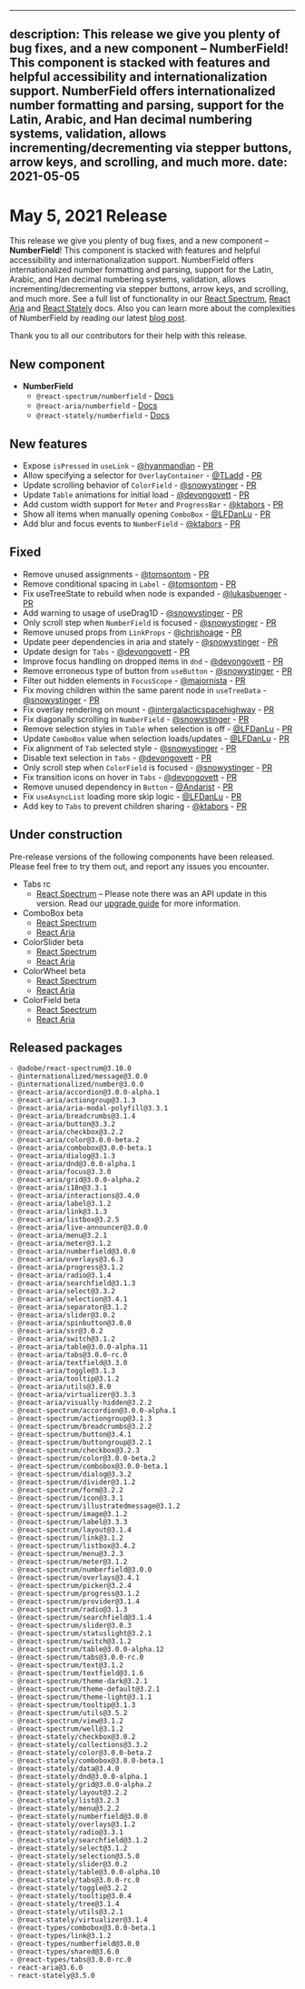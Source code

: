 <!-- Copyright 2020 Adobe. All rights reserved.
This file is licensed to you under the Apache License, Version 2.0 (the "License");
you may not use this file except in compliance with the License. You may obtain a copy
of the License at http://www.apache.org/licenses/LICENSE-2.0
Unless required by applicable law or agreed to in writing, software distributed under
the License is distributed on an "AS IS" BASIS, WITHOUT WARRANTIES OR REPRESENTATIONS
OF ANY KIND, either express or implied. See the License for the specific language
governing permissions and limitations under the License. -->


---
description: This release we give you plenty of bug fixes, and a new component – NumberField! This component is stacked with features and helpful accessibility and internationalization support. NumberField offers internationalized number formatting and parsing, support for the Latin, Arabic, and Han decimal numbering systems, validation, allows incrementing/decrementing via stepper buttons, arrow keys, and scrolling, and much more.
date: 2021-05-05
---

# May 5, 2021 Release

This release we give you plenty of bug fixes, and a new component – **NumberField**! This component is stacked with features and helpful accessibility and internationalization support. NumberField offers internationalized number formatting and parsing, support for the Latin, Arabic, and Han decimal numbering systems, validation, allows incrementing/decrementing via stepper buttons, arrow keys, and scrolling, and much more. See a full list of functionality in our [React Spectrum](https://blog.watheia.app/react-spectrum/NumberField.html), [React Aria](https://blog.watheia.app/react-aria/useNumberField.html) and [React Stately](https://blog.watheia.app/react-stately/useNumberFieldState.html) docs. Also you can learn more about the complexities of NumberField by reading our latest [blog post](https://blog.watheia.app/blog/how-we-internationalized-our-numberfield.html).

Thank you to all our contributors for their help with this release.

## New component

- **NumberField**
    - `@react-spectrum/numberfield` - [Docs](https://blog.watheia.app/react-spectrum/NumberField.html)
    - `@react-aria/numberfield` - [Docs](https://blog.watheia.app/react-aria/useNumberField.html)
    - `@react-stately/numberfield` - [Docs](https://blog.watheia.app/react-stately/useNumberFieldState.html)

## New features

- Expose `isPressed` in `useLink` - [@hyanmandian](https://github.com/hyanmandian) - [PR](https://github.com/watheia/spectrum/pull/1767)
- Allow specifying a selector for `OverlayContainer` - [@TLadd](https://github.com/TLadd) - [PR](https://github.com/watheia/spectrum/pull/1013)
- Update scrolling behavior of `ColorField` - [@snowystinger](https://github.com/snowystinger) - [PR](https://github.com/watheia/spectrum/pull/1654)
- Update `Table` animations for initial load - [@devongovett](https://github.com/devongovett) - [PR](https://github.com/watheia/spectrum/pull/1789)
- Add custom width support for `Meter` and `ProgressBar` - [@ktabors](https://github.com/ktabors) - [PR](https://github.com/watheia/spectrum/pull/1560)
- Show all items when manually opening `ComboBox` - [@LFDanLu](https://github.com/LFDanLu) - [PR](https://github.com/watheia/spectrum/pull/1749)
- Add blur and focus events to `NumberField` - [@ktabors](https://github.com/ktabors) - [PR](https://github.com/watheia/spectrum/pull/1738)

## Fixed

- Remove unused assignments - [@tomsontom](https://github.com/tomsontom) - [PR](https://github.com/watheia/spectrum/pull/1745)
- Remove conditional spacing in `Label` - [@tomsontom](https://github.com/tomsontom) - [PR](https://github.com/watheia/spectrum/pull/1733)
- Fix useTreeState to rebuild when node is expanded - [@lukasbuenger](https://github.com/lukasbuenger) - [PR](https://github.com/watheia/spectrum/pull/1711)
- Add warning to usage of useDrag1D - [@snowystinger](https://github.com/snowystinger) - [PR](https://github.com/watheia/spectrum/pull/1757)
- Only scroll step when `NumberField` is focused - [@snowystinger](https://github.com/snowystinger) - [PR](https://github.com/watheia/spectrum/pull/1615)
- Remove unused props from `LinkProps` - [@chrishoage](https://github.com/chrishoage) - [PR](https://github.com/watheia/spectrum/pull/1763)
- Update peer dependencies in aria and stately - [@snowystinger](https://github.com/snowystinger) - [PR](https://github.com/watheia/spectrum/pull/1780)
- Update design for `Tabs` - [@devongovett](https://github.com/devongovett) - [PR](https://github.com/watheia/spectrum/pull/1785)
- Improve focus handling on dropped items in `dnd` - [@devongovett](https://github.com/devongovett) - [PR](https://github.com/watheia/spectrum/pull/1721)
- Remove erroneous type of button from `useButton` - [@snowystinger](https://github.com/snowystinger) - [PR](https://github.com/watheia/spectrum/pull/1772)
- Filter out hidden elements in `FocusScope` - [@majornista](https://github.com/majornista) - [PR](https://github.com/watheia/spectrum/pull/1493)
- Fix moving children within the same parent node in `useTreeData` - [@snowystinger](https://github.com/snowystinger) - [PR](https://github.com/watheia/spectrum/pull/1465)
- Fix overlay rendering on mount - [@intergalacticspacehighway](https://github.com/intergalacticspacehighway) - [PR](https://github.com/watheia/spectrum/pull/1695)
- Fix diagonally scrolling in `NumberField` - [@snowystinger](https://github.com/snowystinger) - [PR](https://github.com/watheia/spectrum/pull/1802)
- Remove selection styles in `Table` when selection is off - [@LFDanLu](https://github.com/LFDanLu) - [PR](https://github.com/watheia/spectrum/pull/1787)
- Update `ComboBox` value when selection loads/updates - [@LFDanLu](https://github.com/LFDanLu) - [PR](https://github.com/watheia/spectrum/pull/1683)
- Fix alignment of `Tab` selected style - [@snowystinger](https://github.com/snowystinger) - [PR](https://github.com/watheia/spectrum/pull/1821)
- Disable text selection in `Tabs` - [@devongovett](https://github.com/devongovett) - [PR](https://github.com/watheia/spectrum/pull/1822)
- Only scroll step when `ColorField` is focused - [@snowystinger](https://github.com/snowystinger) - [PR](https://github.com/watheia/spectrum/pull/1823)
- Fix transition icons on hover in `Tabs` - [@devongovett](https://github.com/devongovett) - [PR](https://github.com/watheia/spectrum/pull/1827)
- Remove unused dependency in `Button` - [@Andarist](https://github.com/Andarist) - [PR](https://github.com/watheia/spectrum/pull/1828)
- Fix `useAsyncList` loading more skip logic - [@LFDanLu](https://github.com/LFDanLu) - [PR](http://github.com/watheia/spectrum/pull/1829/)
- Add key to `Tabs` to prevent children sharing - [@ktabors](https://github.com/ktabors) - [PR](https://github.com/watheia/spectrum/pull/1836)

## Under construction

Pre-release versions of the following components have been released. Please feel free to try them out, and report any issues you encounter.

- Tabs rc
    - [React Spectrum](https://blog.watheia.app/react-spectrum/Tabs.html) – Please note there was an API update in this version. Read our [upgrade guide](https://gist.github.com/devongovett/86f49cf669b4178d03fcd73c50a2cc4a) for more information.
- ComboBox beta
    - [React Spectrum](https://blog.watheia.app/react-spectrum/ColorSlider.html)
    - [React Aria](https://blog.watheia.app/react-aria/useColorSlider.html)
- ColorSlider beta
    - [React Spectrum](https://blog.watheia.app/react-spectrum/ColorSlider.html)
    - [React Aria](https://blog.watheia.app/react-aria/useColorSlider.html)
- ColorWheel beta
    - [React Spectrum](https://blog.watheia.app/react-spectrum/ColorWheel.html)
    - [React Aria](https://blog.watheia.app/react-aria/useColorWheel.html)
- ColorField beta
    - [React Spectrum](https://blog.watheia.app/react-spectrum/ColorField.html)
    - [React Aria](https://blog.watheia.app/react-aria/useColorField.html)

## Released packages

```
- @adobe/react-spectrum@3.10.0
- @internationalized/message@3.0.0
- @internationalized/number@3.0.0
- @react-aria/accordion@3.0.0-alpha.1
- @react-aria/actiongroup@3.1.3
- @react-aria/aria-modal-polyfill@3.3.1
- @react-aria/breadcrumbs@3.1.4
- @react-aria/button@3.3.2
- @react-aria/checkbox@3.2.2
- @react-aria/color@3.0.0-beta.2
- @react-aria/combobox@3.0.0-beta.1
- @react-aria/dialog@3.1.3
- @react-aria/dnd@3.0.0-alpha.1
- @react-aria/focus@3.3.0
- @react-aria/grid@3.0.0-alpha.2
- @react-aria/i18n@3.3.1
- @react-aria/interactions@3.4.0
- @react-aria/label@3.1.2
- @react-aria/link@3.1.3
- @react-aria/listbox@3.2.5
- @react-aria/live-announcer@3.0.0
- @react-aria/menu@3.2.1
- @react-aria/meter@3.1.2
- @react-aria/numberfield@3.0.0
- @react-aria/overlays@3.6.3
- @react-aria/progress@3.1.2
- @react-aria/radio@3.1.4
- @react-aria/searchfield@3.1.3
- @react-aria/select@3.3.2
- @react-aria/selection@3.4.1
- @react-aria/separator@3.1.2
- @react-aria/slider@3.0.2
- @react-aria/spinbutton@3.0.0
- @react-aria/ssr@3.0.2
- @react-aria/switch@3.1.2
- @react-aria/table@3.0.0-alpha.11
- @react-aria/tabs@3.0.0-rc.0
- @react-aria/textfield@3.3.0
- @react-aria/toggle@3.1.3
- @react-aria/tooltip@3.1.2
- @react-aria/utils@3.8.0
- @react-aria/virtualizer@3.3.3
- @react-aria/visually-hidden@3.2.2
- @react-spectrum/accordion@3.0.0-alpha.1
- @react-spectrum/actiongroup@3.1.3
- @react-spectrum/breadcrumbs@3.2.2
- @react-spectrum/button@3.4.1
- @react-spectrum/buttongroup@3.2.1
- @react-spectrum/checkbox@3.2.3
- @react-spectrum/color@3.0.0-beta.2
- @react-spectrum/combobox@3.0.0-beta.1
- @react-spectrum/dialog@3.3.2
- @react-spectrum/divider@3.1.2
- @react-spectrum/form@3.2.2
- @react-spectrum/icon@3.3.1
- @react-spectrum/illustratedmessage@3.1.2
- @react-spectrum/image@3.1.2
- @react-spectrum/label@3.3.3
- @react-spectrum/layout@3.1.4
- @react-spectrum/link@3.1.2
- @react-spectrum/listbox@3.4.2
- @react-spectrum/menu@3.2.3
- @react-spectrum/meter@3.1.2
- @react-spectrum/numberfield@3.0.0
- @react-spectrum/overlays@3.4.1
- @react-spectrum/picker@3.2.4
- @react-spectrum/progress@3.1.2
- @react-spectrum/provider@3.1.4
- @react-spectrum/radio@3.1.3
- @react-spectrum/searchfield@3.1.4
- @react-spectrum/slider@3.0.3
- @react-spectrum/statuslight@3.2.1
- @react-spectrum/switch@3.1.2
- @react-spectrum/table@3.0.0-alpha.12
- @react-spectrum/tabs@3.0.0-rc.0
- @react-spectrum/text@3.1.2
- @react-spectrum/textfield@3.1.6
- @react-spectrum/theme-dark@3.2.1
- @react-spectrum/theme-default@3.2.1
- @react-spectrum/theme-light@3.1.1
- @react-spectrum/tooltip@3.1.3
- @react-spectrum/utils@3.5.2
- @react-spectrum/view@3.1.2
- @react-spectrum/well@3.1.2
- @react-stately/checkbox@3.0.2
- @react-stately/collections@3.3.2
- @react-stately/color@3.0.0-beta.2
- @react-stately/combobox@3.0.0-beta.1
- @react-stately/data@3.4.0
- @react-stately/dnd@3.0.0-alpha.1
- @react-stately/grid@3.0.0-alpha.2
- @react-stately/layout@3.2.2
- @react-stately/list@3.2.3
- @react-stately/menu@3.2.2
- @react-stately/numberfield@3.0.0
- @react-stately/overlays@3.1.2
- @react-stately/radio@3.3.1
- @react-stately/searchfield@3.1.2
- @react-stately/select@3.1.2
- @react-stately/selection@3.5.0
- @react-stately/slider@3.0.2
- @react-stately/table@3.0.0-alpha.10
- @react-stately/tabs@3.0.0-rc.0
- @react-stately/toggle@3.2.2
- @react-stately/tooltip@3.0.4
- @react-stately/tree@3.1.4
- @react-stately/utils@3.2.1
- @react-stately/virtualizer@3.1.4
- @react-types/combobox@3.0.0-beta.1
- @react-types/link@3.1.2
- @react-types/numberfield@3.0.0
- @react-types/shared@3.6.0
- @react-types/tabs@3.0.0-rc.0
- react-aria@3.6.0
- react-stately@3.5.0
```
